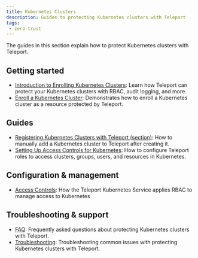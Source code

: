 ```yaml
---
title: Kubernetes Clusters
description: Guides to protecting Kubernetes clusters with Teleport
tags:
 - zero-trust
---
```


The guides in this section explain how to protect Kubernetes clusters with
Teleport.

## Getting started

- [Introduction to Enrolling Kubernetes Clusters](./introduction.mdx): Learn how Teleport can protect your Kubernetes clusters with RBAC, audit logging, and more.
- [Enroll a Kubernetes Cluster](./getting-started.mdx): Demonstrates how to enroll a Kubernetes cluster as a resource protected by Teleport.

## Guides

- [Registering Kubernetes Clusters with Teleport (section)](./register-clusters/): How to manually add a Kubernetes cluster to Teleport after creating it.
- [Setting Up Access Controls for Kubernetes](./manage-access.mdx): How to configure Teleport roles to access clusters, groups, users, and resources in Kubernetes.

## Configuration & management

- [Access Controls](./controls.mdx): How the Teleport Kubernetes Service applies RBAC to manage access to Kubernetes

## Troubleshooting & support

- [FAQ](./faq.mdx): Frequently asked questions about
  protecting Kubernetes clusters with Teleport.
- [Troubleshooting](./troubleshooting.mdx): Troubleshooting
  common issues with protecting Kubernetes clusters with Teleport.
